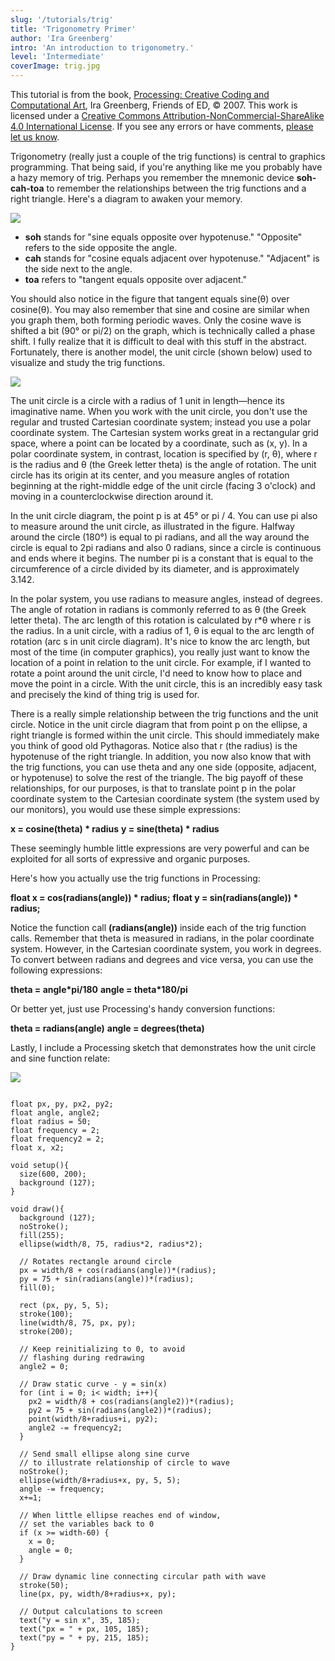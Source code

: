 ```yaml
---
slug: '/tutorials/trig'
title: 'Trigonometry Primer'
author: 'Ira Greenberg'
intro: 'An introduction to trigonometry.'
level: 'Intermediate'
coverImage: trig.jpg
---
```


<Note>

This tutorial is from the book, [Processing: Creative Coding and Computational Art](http://www.processing.org/learning/books/#ira), Ira Greenberg, Friends of ED, &copy; 2007. This work is licensed under a [Creative Commons Attribution-NonCommercial-ShareAlike 4.0 International License](http://creativecommons.org/licenses/by-nc-sa/4.0/). If you see any errors or have comments, [please let us know](https://github.com/processing/processing-docs/issues?q=is%3Aopen).

</Note>

Trigonometry (really just a couple of the trig functions) is central to graphics programming. That being said, if you're anything like me you probably have a hazy memory of trig. Perhaps you remember the mnemonic device **soh-cah-toa** to remember the relationships between the trig functions and a right triangle. Here's a diagram to awaken your memory.

<FixedImage center width={650} height={486}>

![](./sohcahtoa.svg)

</FixedImage>


- **soh** stands for "sine equals opposite over hypotenuse." "Opposite" refers to the side opposite the angle.
- **cah** stands for "cosine equals adjacent over hypotenuse." "Adjacent" is the side next to the angle.
- **toa** refers to "tangent equals opposite over adjacent."

You should also notice in the figure that tangent equals sine(θ) over cosine(θ). You may also remember that sine and cosine are similar when you graph them, both forming periodic waves. Only the cosine wave is shifted a bit (90° or pi/2) on the graph, which is technically called a phase shift. I fully realize that it is difficult to deal with this stuff in the abstract. Fortunately, there is another model, the unit circle (shown below) used to visualize and study the trig functions.

<FixedImage center width={650} height={486}>

![](./unit_circle.svg)

</FixedImage>

The unit circle is a circle with a radius of 1 unit in length—hence its imaginative name. When you work with the unit circle, you don't use the regular and trusted Cartesian coordinate system; instead you use a polar coordinate system. The Cartesian system works great in a rectangular grid space, where a point can be located by a coordinate, such as (x, y). In a polar coordinate system, in contrast, location is specified by (r, θ), where r is the radius and θ (the Greek letter theta) is the angle of rotation. The unit circle has its origin at its center, and you measure angles of rotation beginning at the right-middle edge of the unit circle (facing 3 o'clock) and moving in a counterclockwise direction around it.

In the unit circle diagram, the point p is at 45° or pi / 4. You can use pi also to measure around the unit circle, as illustrated in the figure. Halfway around the circle (180°) is equal to pi radians, and all the way around the circle is equal to 2pi radians and also 0 radians, since a circle is continuous and ends where it begins. The number pi is a constant that is equal to the circumference of a circle divided by its diameter, and is approximately 3.142. 

In the polar system, you use radians to measure angles, instead of degrees. The angle of rotation in radians is commonly referred to as θ (the Greek letter theta). The arc length of this rotation is calculated by r*θ where r is the radius. In a unit circle, with a radius of 1, θ is equal to the arc length of rotation (arc s in unit circle diagram). It's nice to know the arc length, but most of the time (in computer graphics), you really just want to know the location of a point in relation to the unit circle. For example, if I wanted to rotate a point around the unit circle, I'd need to know how to place and move the point in a circle. With the unit circle, this is an incredibly easy task and precisely the kind of thing trig is used for.

There is a really simple relationship between the trig functions and the unit circle. Notice in the unit circle diagram that from point p on the ellipse, a right triangle is formed within the unit circle. This should immediately make you think of good old Pythagoras. Notice also that r (the radius) is the hypotenuse of the right triangle. In addition, you now also know that with the trig functions, you can use theta and any one side (opposite, adjacent, or hypotenuse) to solve the rest of the triangle. The big payoff of these relationships, for our purposes, is that to translate point p in the polar coordinate system to the Cartesian coordinate system (the system used by our monitors), you would use these simple expressions:

**x = cosine(theta) * radius**
**y = sine(theta) * radius**

These seemingly humble little expressions are very powerful and can be exploited for all sorts of expressive and organic purposes.

Here's how you actually use the trig functions in Processing:

**float x = cos(radians(angle)) * radius;**
**float y = sin(radians(angle)) * radius;**

Notice the function call **(radians(angle))** inside each of the trig function calls. Remember that theta is measured in radians, in the polar coordinate system. However, in the Cartesian coordinate system, you work in degrees. To convert between radians and degrees and vice versa, you can use the following expressions:

**theta = angle*pi/180**
**angle = theta*180/pi**

Or better yet, just use Processing's handy conversion functions:

**theta = radians(angle)**
**angle = degrees(theta)**

Lastly, I include a Processing sketch that demonstrates how the unit circle and sine function relate:

<FixedImage width={650} marginLeft={0}>

![](./trig_console.jpg)

</FixedImage>

```

float px, py, px2, py2;
float angle, angle2;
float radius = 50;
float frequency = 2;
float frequency2 = 2;
float x, x2;

void setup(){
  size(600, 200);
  background (127);
}

void draw(){
  background (127);
  noStroke();
  fill(255);
  ellipse(width/8, 75, radius*2, radius*2);
  
  // Rotates rectangle around circle
  px = width/8 + cos(radians(angle))*(radius);
  py = 75 + sin(radians(angle))*(radius);
  fill(0);

  rect (px, py, 5, 5);
  stroke(100);
  line(width/8, 75, px, py);
  stroke(200);

  // Keep reinitializing to 0, to avoid
  // flashing during redrawing
  angle2 = 0;

  // Draw static curve - y = sin(x)
  for (int i = 0; i< width; i++){
    px2 = width/8 + cos(radians(angle2))*(radius);
    py2 = 75 + sin(radians(angle2))*(radius);
    point(width/8+radius+i, py2);
    angle2 -= frequency2;
  }

  // Send small ellipse along sine curve
  // to illustrate relationship of circle to wave
  noStroke();
  ellipse(width/8+radius+x, py, 5, 5);
  angle -= frequency;
  x+=1;

  // When little ellipse reaches end of window,
  // set the variables back to 0
  if (x >= width-60) {
    x = 0;
    angle = 0;
  }

  // Draw dynamic line connecting circular path with wave
  stroke(50);
  line(px, py, width/8+radius+x, py);

  // Output calculations to screen
  text("y = sin x", 35, 185);
  text("px = " + px, 105, 185);
  text("py = " + py, 215, 185);
}
```
